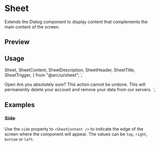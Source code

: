 

<Meta of={SheetStories} />

<RadixPrimitiveDocsButton name="dialog" />

# Sheet

Extends the Dialog component to display content that complements the main content of the screen.

## Preview

<Canvas of={SheetStories.Default} />

## Usage

  Sheet,
  SheetContent,
  SheetDescription,
  SheetHeader,
  SheetTitle,
  SheetTrigger,
} from "@arc/ui/sheet";`;

  <SheetTrigger>Open</SheetTrigger>
  <SheetContent>
    <SheetHeader>
      <SheetTitle>Are you absolutely sure?</SheetTitle>
      <SheetDescription>
        This action cannot be undone. This will permanently delete your account
        and remove your data from our servers.
      </SheetDescription>
    </SheetHeader>
  </SheetContent>
</Sheet>
`;

<Source code={importCode} language="ts" dark />
<Source code={usageCode} language="tsx" dark />

## Examples

### Side

Use the `side` property to `<SheetContent />` to indicate the edge of the screen where the component will appear. The values can be `top`, `right`, `bottom` or `left`.

<Canvas of={SheetStories.Default} />

<Controls />
